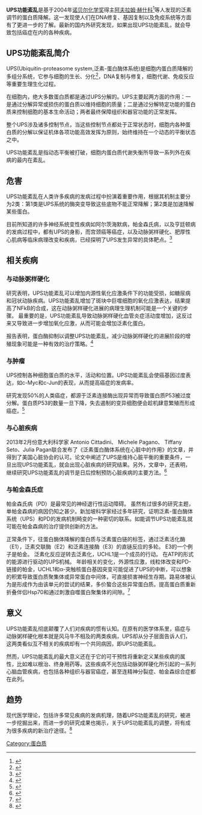 '''UPS功能紊乱'''是基于2004年[[诺贝尔化学奖|诺贝尔化学奖]]得主[[阿夫拉姆·赫什科|阿夫拉姆·赫什科]]<ref>{{Cite web|url= http://www.cctv.com/news/world/20041006/100707.shtml|title= 三名蛋白质专家分享2004年诺贝尔化学奖）|language= 中文|access-date= 2013-06-27|archive-date= 2016-03-04|archive-url= https://web.archive.org/web/20160304210932/http://www.cctv.com/news/world/20041006/100707.shtml|dead-url= no}}</ref>等人发现的泛素调节的蛋白质降解。这一发现使人们在DNA修复、基因复制以及免疫系统等方面有了更进一步的了解。最新的国内外研究发现，如果出现UPS功能紊乱，就会导致包括癌症在内的各种疾病。
== UPS功能紊乱简介 ==
UPS(Ubiquitin-proteasome system,泛素-蛋白酶体系统)是细胞内蛋白质降解的多组分系统，它参与细胞的生长、分化<ref>{{Cite web|url= http://www.medilexicon.com/medicaldictionary.php?t=89373|title= Ubiquitin-proteasome System）|language= en|access-date= 2013-06-27|archive-url= https://web.archive.org/web/20130511052541/http://www.medilexicon.com/medicaldictionary.php?t=89373|archive-date= 2013-05-11|dead-url= yes}}</ref>，DNA复制与修复，细胞代谢、免疫反应等重要生理生化过程。

在细胞内，绝大多数蛋白质都是通过UPS分解的。UPS主要起两方面的作用：一是通过分解异常或损伤的蛋白质以维持细胞的质量；二是通过分解特定功能的蛋白质来控制细胞的基本生命活动；两者最终保障组织和器官功能的正常发挥。

整个UPS涉及诸多控制节点，当这些控制节点都处于正常状态时，细胞内各种蛋白质的分解以保证机体各项功能高效发挥为原则，始终维持在一个动态的平衡状态之中。

UPS功能紊乱是指动态平衡被打破，细胞内蛋白质代谢失衡所导致一系列外在疾病的最内在紊乱。
== 危害 ==
UPS功能紊乱在人类许多疾病的发病过程中扮演着重要作用，根据其机制主要分为2类：第1类是UPS系统的酶突变导致这些底物不能正常降解；第2类是加速降解某些蛋白。

目前所知道的许多神经系统变性疾病如阿尔茨海默病，帕金森氏病，以及亨廷顿病的发病过程中，都有UPS的身影，而宫颈癌等癌症，以及动脉粥样硬化、肥厚性心肌病等临床病理改变和疾病，已经探明了UPS发生异常的具体靶点。<ref>{{Cite web |url= http://www.ncbi.nlm.nih.gov/pubmed/14556719 |title= The ubiquitin proteasome system in neurodegenerative diseases: sometimes the chicken, sometimes the egg |language= en |access-date= 2013-06-27 |archive-date= 2019-12-04 |archive-url= https://web.archive.org/web/20191204150137/https://www.ncbi.nlm.nih.gov/pubmed/14556719 |dead-url= no }}</ref>

== 相关疾病 ==
=== 与动脉粥样硬化 ===

研究表明，UPS功能紊乱可以增加内源性氧化应激条件下的功能受损，如糖尿病和冠状动脉疾病。UPS功能紊乱增加了斑块中巨噬细胞的氧化应激表达，结果提高了NFkB的合成，这在动脉粥样硬化进展的病理生理机制可能是一个关键的步骤。 最重要的是，UPS功能紊乱导致动脉粥样硬化血管炎症活动度增加，这反过来又导致进一步增加氧化应激，从而可能会增加泛素化蛋白。

报告表明，蛋白酶抑制以调整UPS功能紊乱，减少动脉粥样硬化的进展阶段的增殖现象可能是一种有效的治疗策略。<ref>{{Cite web  |url= http://www.cardiab.com/content/6/1/35  |title= The possible role of the ubiquitin proteasome system in the development of atherosclerosis in diabetes  |language= en  |access-date= 2013-06-27  |archive-date= 2010-11-22  |archive-url= https://web.archive.org/web/20101122000721/http://cardiab.com/content/6/1/35  |dead-url= no  }}</ref>
=== 与肿瘤 ===

UPS控制各种细胞蛋白质的水平，活动和位置。UPS功能紊乱会使癌基因过度表达，如c-Myc和c-Jun的表现，从而提高癌症的发病率。

研究发现50%的人类癌症，都源于泛素连接酶出现异常而导致蛋白质P53被过度分解。蛋白质P53的数量一旦下降，失去遏制的变异细胞便会趁机肆意繁殖而形成癌症。<ref>{{Cite web |url= http://zh.wikipedia.org/wiki/P53 |title= P53 |language= 中文 |access-date= 2013-06-27 |archive-date= 2021-09-05 |archive-url= https://web.archive.org/web/20210905133415/https://zh.wikipedia.org/wiki/P53 |dead-url= no }}</ref>
=== 与心脏疾病 ===
2013年2月份意大利科学家 Antonio Cittadini、 Michele Pagano、 Tiffany Seto、Julia Pagan联合发布了《泛素蛋白酶体系统在心脏中的作用》的文章，并得到了美国心脏协会的认可。论文中阐述了UPS是维持心脏平衡的重要条件，一旦出现UPS功能紊乱，就会出现心脏疾病的研究结果。另外，文章中，还表明，继续研究UPS功能紊乱的调节是日后控制预防心脏疾病的主要方法。<ref>{{Cite web |url= http://circres.ahajournals.org/content/112/7/1046.abstract |title= Role of the Ubiquitin Proteasome System in the Heart |language= en |access-date= 2013-06-27 |archive-date= 2016-01-19 |archive-url= https://web.archive.org/web/20160119153912/http://circres.ahajournals.org/content/112/7/1046.abstract |dead-url= no }}</ref>
=== 与帕金森氏症 ===
帕金森氏病（PD）是最常见的神经退行性运动障碍。 虽然有过很多的研究主题，单帕金森病的病因仍知之甚少。新加坡科学家经过多年研究，证明泛素-蛋白酶体系统（UPS）和PD的发病机制畸变的一种密切的联系。如能调节UPS功能紊乱就可能在帕金森病的治疗提供创新的方法。

正常条件下，往蛋白酶体降解的蛋白质与泛素蛋白链的标签，通过泛素活化酶（E1），泛素交联酶（E2）和泛素连接酶（E3）的直链反应的多轮。 E3的一个例子是帕金。 泛素化反应逆转去泛素化，UCHL1是一个成员的行动。 在ATP的形式的能源进行驱动的UPS机械。 年龄相关的变化，外源性应激，线粒体改变和PD-链接的帕金，UCHL1和α-突触核蛋白基因突变可能促进了UPS的中断，可以想象的积累导致蛋白质聚集体或异常蛋白中间体，可直接损害神经生存期。路易体被认为是形成作为由该单元的尝试的结果，多价螯合这些异常蛋白质。提高蛋白质重新折叠伴侣Hsp70和通过刺激自噬蛋白聚集体的间隙。<ref>{{Cite web |url= http://www.biomedcentral.com/1471-2091/8/S1/S13 |title= Role of the ubiquitin proteasome system in Parkinson's disease |language= en |access-date= 2013-06-27 |archive-date= 2015-10-18 |archive-url= https://web.archive.org/web/20151018111615/http://www.biomedcentral.com/1471-2091/8/S1/S13 |dead-url= no }}</ref>
== 意义 ==

UPS功能紊乱彻底颠覆了人们对疾病的惯有认知。在原有的医学体系里，癌症与动脉粥样硬化根本就是风马牛不相及的两类疾病，UPS却从分子层面告诉人们，这两类看似互不相关的疾病却有一个共同病因，即UPS功能紊乱。

然而，UPS功能紊乱的最大意义还在于它的可干预性将重新定义某些疾病的属性，比如难以根治、终身用药等。这些疾病不光包括动脉粥样硬化所引起的一系列心脑血管疾病，也包括各种组织与器官癌症，甚至连精神分裂症、帕金森综合症都在此列。
== 趋势 ==

现代医学理论，包括许多常见疾病的发病机理，随着UPS功能紊乱的研究，被进一步挖掘出来，而进一步的研究成果也揭示，关于UPS功能紊乱的调整，将有成为很多疾病的新治疗途径。<ref>{{Cite web |url= http://www.ncbi.nlm.nih.gov/pubmed/18937370 |title= Dysfunction of the ubiquitin-proteasome system in multiple disease conditions: therapeutic approaches |language= en |access-date= 2013-06-27 |archive-date= 2016-05-21 |archive-url= https://web.archive.org/web/20160521184906/http://www.ncbi.nlm.nih.gov/pubmed/18937370 |dead-url= no }}</ref>

{{reflist}}

[[Category:蛋白质|Category:蛋白质]]